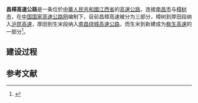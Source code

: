 {{中国高速公路信息框
| 编号 = G60
| 自定头部 = 
| 名称 = 沪昆高速
| 地圖 = 
| 路線簡稱 = 昌樟（[[沪昆高速|沪昆高速]]：樟树到厚田段）
| 最近通車日期 = 
| 规划总里程 = 
| 起點 = 
| 終點 = 
| 出口處數 = 
| 服务区数 = 
| 附加圖片 = 
| 附加圖片注釋 = 
}}
{{中国高速公路信息框
| 编号 = G6001NC
| 名称 = 南昌绕城高速公路
| 地圖 = 
| 路線簡稱 = 昌樟（[[南昌绕城高速公路|南昌绕城高速公路]]：厚田到生米段）
| 最近通車日期 = 
| 规划总里程 = 
| 起點 = 
| 終點 = 
| 出口處數 = 
| 服务区数 = 
| 附加圖片 = 
| 附加圖片注釋 = 
}}
{{中国高速公路信息框
| 省名 = 江西省
| 编号 = S49
| 名称 = 枫生高速
| 地圖 = 
| 路線簡稱 = 昌樟（[[枫生高速|枫生高速]]：生米到新建段）
| 最近通車日期 = 
| 规划总里程 = 
| 起點 = 
| 終點 = 
| 出口處數 = 
| 服务区数 = 
}}

'''昌樟高速公路'''是一条位於[[中華人民共和國|中華人民共和國]][[江西省|江西省]]的[[高速公路|高速公路]]，连接[[南昌市|南昌市]]与[[樟树市|樟树市]]，在[[中国国家高速公路网|中国国家高速公路网]]编制下，目前昌樟高速被分为三部分，樟树到厚田段纳入[[沪昆高速|沪昆高速]]，厚田到生米段纳入[[南昌绕城高速公路|南昌绕城高速公路]]，而生米到新建成为[[枫生高速|枫生高速]]的一部分<ref>{{Cite web |url=http://www.jxnews.com.cn/xxrb/system/2006/10/10/002349640.shtml |title=江西高速公路重新命名 |access-date=2013-05-06 |archive-url=https://web.archive.org/web/20190810130957/http://www.jxnews.com.cn/xxrb/system/2006/10/10/002349640.shtml |archive-date=2019-08-10 |dead-url=no }}</ref>。

== 建设过程 ==

== 参考文献 ==
{{Reflist|colwidth=30em}}

{{江西小作品}}
{{road-stub}}
{{江西省高速公路}}